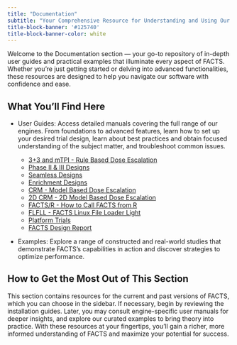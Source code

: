 ```yaml
---
title: "Documentation"
subtitle: "Your Comprehensive Resource for Understanding and Using Our Software"
title-block-banner: '#125740'
title-block-banner-color: white
---
```


Welcome to the Documentation section — your go-to repository of in-depth user guides and practical examples that illuminate every aspect of FACTS. Whether you’re just getting started or delving into advanced functionalities, these resources are designed to help you navigate our software with confidence and ease.

## What You’ll Find Here

- User Guides: Access detailed manuals covering the full range of our engines. From foundations to advanced features, learn how to set up your desired trial design, learn about best practices and obtain focused understanding of the subject matter, and troubleshoot common issues.

    - [3+3 and mTPI - Rule Based Dose Escalation](v72/userguides/de.qmd)
    - [Phase II & III Designs](v72/userguides/core/index.qmd)
    - [Seamless Designs](v72/userguides/staged.qmd)
    - [Enrichment Designs](v72/userguides/enrichment/index.qmd)
    - [CRM - Model Based Dose Escalation](v72/userguides/crm.qmd)
    - [2D CRM - 2D Model Based Dose Escalation](v72/userguides/2dcrm.qmd)
    - [FACTS/R - How to Call FACTS from R](v72/userguides/FACTSfromR.qmd)
    - [FLFLL - FACTS Linux File Loader Light](v72/userguides/flfll.qmd)
    - [Platform Trials](v72/userguides/platform.qmd)
    - [FACTS Design Report](v72/userguides/dr.qmd)


- Examples: Explore a range of constructed and real-world studies that demonstrate FACTS’s capabilities in action and discover strategies to optimize performance.

## How to Get the Most Out of This Section

This section contains resources for the current and past versions of FACTS, which you can choose in the sidebar. If necessary, begin by reviewing the installation guides. Later, you may consult engine-specific user manuals for deeper insights, and explore our curated examples to bring theory into practice. With these resources at your fingertips, you’ll gain a richer, more informed understanding of FACTS and maximize your potential for success.


